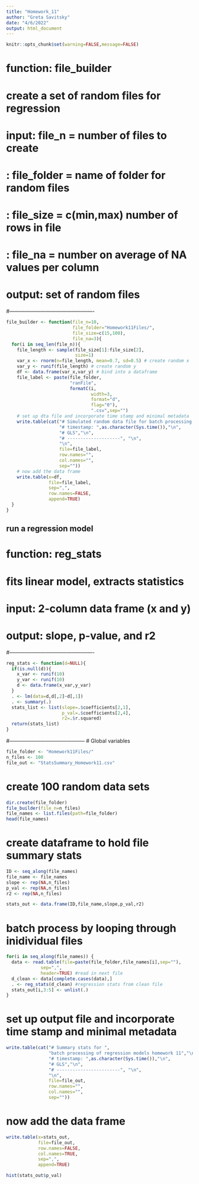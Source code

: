 ```yaml
---
title: "Homework_11"
author: "Greta Savitsky"
date: "4/6/2022"
output: html_document
---
```

```r
knitr::opts_chunk$set(warning=FALSE,message=FALSE)
```

##################################################
# function: file_builder
# create a set of random files for regression
# input: file_n = number of files to create
#       : file_folder = name of folder for random files
#       : file_size = c(min,max) number of rows in file
#       : file_na = number on average of NA values per column
# output: set of random files
#------------------------------------------------- 
```r
file_builder <- function(file_n=10,
                         file_folder="Homework11Files/",
                         file_size=c(15,100),
                         file_na=3){
  for(i in seq_len(file_n)){
    file_length <- sample(file_size[1]:file_size[2],
                          size=1)
    var_x <- rnorm(n=file_length, mean=0.7, sd=0.5) # create random x
    var_y <- runif(file_length) # create random y
    df <- data.frame(var_x,var_y) # bind into a dataframe
    file_label <- paste(file_folder,
                        "ranFile",
                        formatC(i,
                                width=3,
                                format="d",
                                flag="0"),
                                ".csv",sep="")
    # set up dta file and incorporate time stamp and minimal metadata
    write.table(cat("# Simulated random data file for batch processing homework 11","\n",
                    "# timestamp: ",as.character(Sys.time()),"\n",
                    "# GLS","\n",
                    "# --------------------", "\n",
                    "\n",
                    file=file_label,
                    row.names="",
                    col.names="",
                    sep=""))
    # now add the data frame
    write.table(x=df,
                file=file_label,
                sep=",",
                row.names=FALSE,
                append=TRUE)
  }
}
```
## run a regression model

##################################################
# function: reg_stats
# fits linear model, extracts statistics
# input: 2-column data frame (x and y)
# output: slope, p-value, and r2
#------------------------------------------------- 
```r
reg_stats <- function(d=NULL){
  if(is.null(d)){
    x_var <- runif(10)
    y_var <- runif(10)
    d <- data.frame(x_var,y_var)
  }
  . <- lm(data=d,d[,2]~d[,1])
  . <- summary(.)
  stats_list <- list(slope=.$coefficients[2,1],
                     p_val=.$coefficients[2,4],
                     r2=.$r.squared)
  return(stats_list)
}
```
#--------------------------------------------
# Global variables
```r
file_folder <- "Homework11Files/"
n_files <- 100
file_out <- "StatsSummary_Homework11.csv"
```
# create 100 random data sets
```r
dir.create(file_folder)
file_builder(file_n=n_files)
file_names <- list.files(path=file_folder)
head(file_names)
```
# create dataframe to hold file summary stats
```r
ID <- seq_along(file_names)
file_name <- file_names
slope <- rep(NA,n_files)
p_val <- rep(NA,n_files)
r2 <- rep(NA,n_files)

stats_out <- data.frame(ID,file_name,slope,p_val,r2)
```
# batch process by looping through inidividual files
```r
for(i in seq_along(file_names)) {
  data <- read.table(file=paste(file_folder,file_names[i],sep=""),
             sep=",",
             header=TRUE) #read in next file
  d_clean <- data[complete.cases(data),]
  . <- reg_stats(d_clean) #regression stats from clean file
  stats_out[i,3:5] <- unlist(.)
}
```
# set up output file and incorporate time stamp and minimal metadata
```r
write.table(cat("# Summary stats for ",
                "batch processing of regression models homework 11","\n",
                "# timestamp: ",as.character(Sys.time()),"\n",
                "# GLS","\n",
                "# ------------------------", "\n",
                "\n",
                file=file_out,
                row.names="",
                col.names="",
                sep=""))
```
# now add the data frame
```r
write.table(x=stats_out,
            file=file_out,
            row.names=FALSE,
            col.names=TRUE,
            sep=",",
            append=TRUE)
```
```r
hist(stats_out$p_val)
```